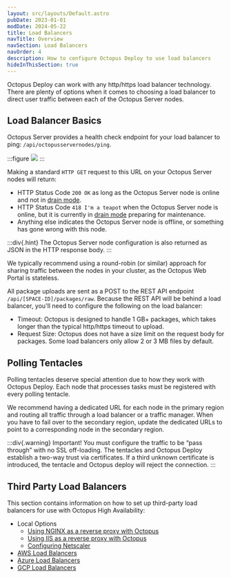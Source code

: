 ```yaml
---
layout: src/layouts/Default.astro
pubDate: 2023-01-01
modDate: 2024-05-22
title: Load Balancers
navTitle: Overview
navSection: Load Balancers
navOrder: 4
description: How to configure Octopus Deploy to use load balancers
hideInThisSection: true
---
```


Octopus Deploy can work with any http/https load balancer technology.  There are plenty of options when it comes to choosing a load balancer to direct user traffic between each of the Octopus Server nodes.

## Load Balancer Basics

Octopus Server provides a health check endpoint for your load balancer to ping: `/api/octopusservernodes/ping`.

:::figure
![](/docs/shared-content/administration/images/load-balance-ping.png)
:::

Making a standard `HTTP GET` request to this URL on your Octopus Server nodes will return:

- HTTP Status Code `200 OK` as long as the Octopus Server node is online and not in [drain mode](#drain).
- HTTP Status Code `418 I'm a teapot` when the Octopus Server node is online, but it is currently in [drain mode](#drain) preparing for maintenance.
- Anything else indicates the Octopus Server node is offline, or something has gone wrong with this node.

:::div{.hint}
The Octopus Server node configuration is also returned as JSON in the HTTP response body.
:::

We typically recommend using a round-robin (or similar) approach for sharing traffic between the nodes in your cluster, as the Octopus Web Portal is stateless.

All package uploads are sent as a POST to the REST API endpoint `/api/[SPACE-ID]/packages/raw`.  Because the REST API will be behind a load balancer, you'll need to configure the following on the load balancer:

- Timeout: Octopus is designed to handle 1 GB+ packages, which takes longer than the typical http/https timeout to upload.
- Request Size: Octopus does not have a size limit on the request body for packages.  Some load balancers only allow 2 or 3 MB files by default.

## Polling Tentacles

Polling tentacles deserve special attention due to how they work with Octopus Deploy.  Each node that processes tasks must be registered with every polling tentacle.

We recommend having a dedicated URL for each node in the primary region and routing all traffic through a load balancer or a traffic manager.  When you have to fail over to the secondary region, update the dedicated URLs to point to a corresponding node in the secondary region.

:::div{.warning}
Important! You must configure the traffic to be “pass through” with no SSL off-loading.  The tentacles and Octopus Deploy establish a two-way trust via certificates.  If a third unknown certificate is introduced, the tentacle and Octopus deploy will reject the connection.
:::


## Third Party Load Balancers

This section contains information on how to set up third-party load balancers for use with Octopus High Availability:

- Local Options
  - [Using NGINX as a reverse proxy with Octopus](/docs/installation/load-balancers/use-nginx-as-reverse-proxy)
  - [Using IIS as a reverse proxy with Octopus](/docs/installation/load-balancers/use-iis-as-reverse-proxy)
  - [Configuring Netscaler](/docs/installation/load-balancers/configuring-netscaler)
- [AWS Load Balancers](/docs/installation/load-balancers/aws-load-balancers)
- [Azure Load Balancers](/docs/installation/load-balancers/azure-load-balancers)
- [GCP Load Balancers](/docs/installation/load-balancers/gcp-load-balancers)
